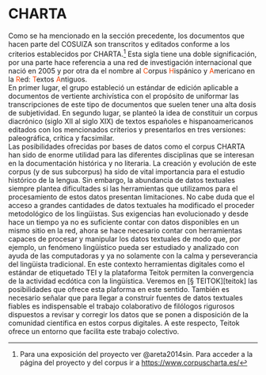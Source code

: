 # CHARTA {-}

Como se ha mencionado en la sección precedente, los documentos que hacen parte del COSUIZA son transcritos y editados conforme a los criterios establecidos por CHARTA.^[Para una exposición del proyecto ver @areta2014sin. Para acceder a la página del proyecto y del corpus ir a <a href="https://www.corpuscharta.es/" target="_blank">https://www.corpuscharta.es/</a>] Esta sigla tiene una doble significación, por una parte hace referencia a una red de investigación internacional que nació en 2005 y por otra da el nombre al <span style="color: OrangeRed;">C</span>orpus <span style="color: OrangeRed;">H</span>ispánico y <span style="color: OrangeRed;">A</span>mericano en la <span style="color: OrangeRed;">R</span>ed: <span style="color: OrangeRed;">T</span>extos <span style="color: OrangeRed;">A</span>ntiguos.  
En primer lugar, el grupo estableció un estándar de edición aplicable a documentos de vertiente archivística con el propósito de uniformar las transcripciones de este tipo de documentos que suelen tener una alta dosis de subjetividad. En segundo lugar, se planteó la idea de constituir un corpus diacrónico (siglo XII al siglo XIX) de textos españoles e hispanoamericanos editados con los mencionados criterios y presentarlos en tres versiones: paleográfica, crítica y facsimilar.  
Las posibilidades ofrecidas por bases de datos como el corpus CHARTA han sido de enorme utilidad para las diferentes disciplinas que se interesan en la documentación histórica y no literaria. La creación y evolución de este corpus (y de sus subcorpus) ha sido de vital importancia para el estudio histórico de la lengua.
Sin embargo, la abundancia de datos textuales siempre plantea dificultades si las herramientas que utilizamos para el procesamiento de estos datos presentan limitaciones. No cabe duda que el acceso a grandes cantidades de datos textuales ha modificado el proceder metodológico de los lingüistas. Sus exigencias han evolucionado y desde hace un tiempo ya no es suficiente contar con datos disponibles en un mismo sitio en la red, ahora se hace necesario contar con herramientas capaces de procesar y manipular los datos textuales de modo que, por ejemplo, un fenómeno lingüístico pueda ser estudiado y analizado con ayuda de las computadoras y ya no solamente con la calma y perseverancia del lingüista tradicional.  En este contexto herramientas digitales como el estándar de etiquetado TEI y la plataforma Teitok permiten la convergencia de la actividad ecdótica con la lingüística. Veremos en [§ TEITOK][teitok] las posibilidades que ofrece esta plaforma en este sentido.
También es necesario señalar que para llegar a construir fuentes de datos textuales fiables es indispensable el trabajo colaborativo de filólogos rigurosos dispuestos a revisar y corregir los datos que se ponen a disposición de la comunidad científica en estos corpus digitales. A este respecto, Teitok ofrece un entorno que facilita este trabajo colectivo. 

